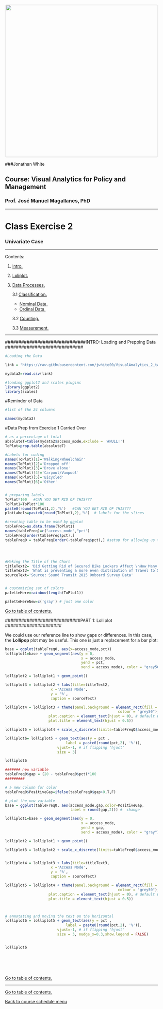 <br> 
<center><img src="http://i.imgur.com/sSaOozN.png" width="500"></center>

###Jonathan White

## Course: Visual Analytics for Policy and Management

### Prof. José Manuel Magallanes, PhD 

_____


# Class Exercise 2
### Univariate Case

_____

Contents:

1. [Intro.](#intro)

2. [Loliplot.](#part1) 

3. [Data Processes.](#part3)

    3.1 [Classification.](#part31)
    * [Nominal Data.](#part311)
    * [Ordinal Data.](#part312)
    
    3.2 [Counting.](#part32)
    
    3.3 [Measurement.](#part33) 
    

__________



##############################INTRO: Loading and Prepping Data  #############################
<a id='intro'></a>


```r
#Loading the Data

link = "https://raw.githubusercontent.com/jwhite00/VisualAnalytics_2_tabularData/master/data/Link%20Data.csv"

mydata2=read.csv(link)


```


```r
#loading ggplot2 and scales plugins
library(ggplot2)
library(scales)

```




#Reminder of Data

```r
#list of the 24 columns

names(mydata2) 
```


#Data Prep from Exercise 1 Carried Over


```r



# as a percentage of total
absoluteT=table(mydata2$access_mode,exclude = '#NULL!')
ToPlot=prop.table(absoluteT)

#Labels for coding
names(ToPlot)[1]='Walking/Wheelchair'
names(ToPlot)[2]='Dropped off'
names(ToPlot)[3]='Drove alone'
names(ToPlot)[4]='Carpool/Vanpool'
names(ToPlot)[5]='Bicycled'
names(ToPlot)[6]='Other'



```




```r


# preparing labels
ToPlot*100   #CAN YOU GET RID OF THIS???
ToPlot1=ToPlot*100
paste0(round(ToPlot1,2),'%')   #CAN YOU GET RID OF THIS???
plotLabels=paste0(round(ToPlot1,2),'%')  # labels for the slices

#creating table to be used by ggplot
tableFreq=as.data.frame(ToPlot1)
names(tableFreq)=c("access_mode","pct")
tableFreq[order(tableFreq$pct),]
tableFreq0 = tableFreq[order(-tableFreq$pct),] #setup for allowing us to order





```







```r
#Making the Title of the Chart
titleText2= 'Did Getting Rid of Secured Bike Lockers Affect \nHow Many People Bike to Light Rail Station?'
titleText3= 'What is preventing a more even distribution of Travel to Stations'
sourceText='Source: Sound Transit 2015 Onboard Survey Data'


# customizing set of colors
paletteHere=rainbow(length(ToPlot1)) 

paletteHereNew=c('gray') # just one color

```



[Go to table of contents.](#part1)


############################PART 1: Lolliplot #####################




We could use our reference line to show gaps or differences. In this case, the **Lollipop** plot may be useful. This one is just a replacement for a bar plot:

```r


base = ggplot(tableFreq0, aes(x=access_mode,pct)) 
lolliplot1=base + geom_segment(aes(y = 0,
                                   x = access_mode, 
                                   yend = pct, 
                                   xend = access_mode), color = "grey50") 

lolliplot2 = lolliplot1 + geom_point()

lolliplot3 = lolliplot2 + labs(title=titleText2,
                     x ='Access Mode', 
                     y = '%',
                     caption = sourceText)

lolliplot4 = lolliplot3 + theme(panel.background = element_rect(fill = "white",
                                                    colour = "grey50"),
                    plot.caption = element_text(hjust = 0), # default was 1
                    plot.title = element_text(hjust = 0.5))

lolliplot5 = lolliplot4 + scale_x_discrete(limits=tableFreqO$access_mode)

lolliplot6= lolliplot5 + geom_text(aes(y = pct , 
                            label = paste0(round(pct,2), '%')),
                        vjust=-1, # if flipping 'hjust'
                        size = 3)

lolliplot6
```




```r

####### new variable
tableFreq0$gap = (20 - tableFreq0$pct)*100
#########

# a new column for color
tableFreq0$PositiveGap=ifelse(tableFreq0$gap>0,T,F)

# plot the new variable
base = ggplot(tableFreq0, aes(access_mode,gap,color=PositiveGap,
                              label = round(gap,2))) #  change

lolliplot1=base + geom_segment(aes(y = 0, 
                                   x = access_mode, 
                                   yend = gap, 
                                   xend = access_mode), color = "gray")

lolliplot2 = lolliplot1 + geom_point()

lolliplot3 = lolliplot2 + scale_x_discrete(limits=tableFreq0$access_mode) # key element


lolliplot4 = lolliplot3 + labs(title=titleText3,
                     x ='Access Mode', 
                     y = '%',
                     caption = sourceText)

lolliplot5 = lolliplot4 + theme(panel.background = element_rect(fill = "white",
                                                    colour = "grey50"),
                    plot.caption = element_text(hjust = 0), # default was 1
                    plot.title = element_text(hjust = 0.5))



# annotating and moving the text on the horizontal
lolliplot6 = lolliplot5 + geom_text(aes(y = pct , 
                            label = paste0(round(pct,2), '%')),
                        vjust=-1, # if flipping 'hjust'
                        size = 3, nudge_x=0.3,show.legend = FALSE)  


lolliplot6







```







[Go to table of contents.](#part1)














_____
[Go to table of contents.](#part1)

[Back to course schedule menu](https://evansdatascience.github.io/VisualAnalytics/)
